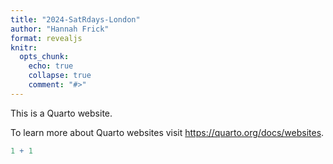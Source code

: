 ```yaml
---
title: "2024-SatRdays-London"
author: "Hannah Frick"
format: revealjs
knitr:
  opts_chunk: 
    echo: true
    collapse: true
    comment: "#>"
---
```


This is a Quarto website.

To learn more about Quarto websites visit <https://quarto.org/docs/websites>.

```r
1 + 1
```
